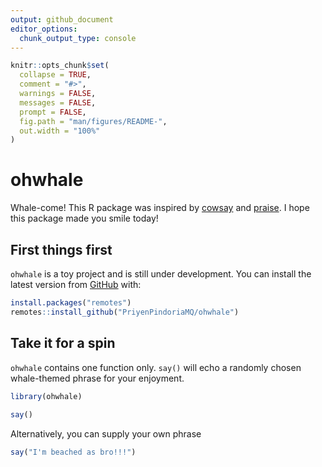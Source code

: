 ```yaml
---
output: github_document
editor_options: 
  chunk_output_type: console
---
```


<!-- README.md is generated from README.Rmd. Please edit that file -->

```r
knitr::opts_chunk$set(
  collapse = TRUE,
  comment = "#>",
  warnings = FALSE, 
  messages = FALSE, 
  prompt = FALSE,
  fig.path = "man/figures/README-",
  out.width = "100%"
)

```

# ohwhale  

Whale-come! This R package was inspired by [cowsay](https://github.com/sckott/cowsay) and [praise](https://github.com/rladies/praise). I hope this package made you smile today! 

## First things first

`ohwhale` is a toy project and is still under development. You can install the latest version from [GitHub](https://github.com/) with:

```r
install.packages("remotes")
remotes::install_github("PriyenPindoriaMQ/ohwhale")
```

## Take it for a spin

`ohwhale` contains one function only. `say()` will echo a randomly chosen whale-themed phrase for your enjoyment.

```r
library(ohwhale)
 
say() 
```

Alternatively, you can supply your own phrase

```r
say("I'm beached as bro!!!")
```
